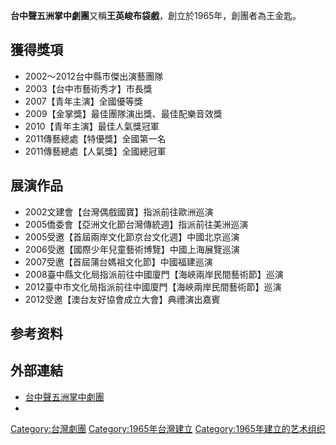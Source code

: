 {{多個問題|
{{Advert|time=2016-06-27T21:05:56+00:00}}
{{Notability Unreferenced |time=2016-06-27T21:05:56+00:00}}
{{unreferenced|time=2016-06-27T21:05:56+00:00}}
}}
{{infobox Organization
|name             = 台中聲五洲掌中劇團
|original_name    = 王英峻布袋戲
|image            = 
|image_border     = 
|size             = 
|border           = 
|caption          = 
|map              = 
|msize            = 
|mcaption         = 
|abbreviation     = 
|motto            = 
|formation        = 1965年
|founder          = 王金匙
|extinction       = 
|type             = 
|status           = 
|purpose          = 
|location         = {{TWN}}[[台中市|台中市]][[太平區_(台灣)|太平區]]立功路89號
|region_served    = 
|membership       = 
|language         = 
|leader_title     = 
|leader_name      = 
|main_organ       = 
|parent_organization = 
|affiliations     = 
|num_staff        = 
|num_volunteers   = 
|budget           = 
|website          = [http://swz.myweb.hinet.net/index.htm swz.myweb.hinet.net]
|remarks          = 
}}
'''台中聲五洲掌中劇團'''又稱'''王英峻布袋戲'''，創立於1965年，創團者為王金匙。

== 獲得獎項 ==
* 2002～2012台中縣市傑出演藝團隊
* 2003【台中市藝術秀才】市長獎
* 2007【青年主演】全國優等獎
* 2009【金掌獎】最佳團隊演出獎、最佳配樂音效獎
* 2010【青年主演】最佳人氣獎冠軍
* 2011傳藝總處【特優獎】全國第一名
* 2011傳藝總處【人氣獎】全國總冠軍

== 展演作品 ==
* 2002文建會【台灣偶戲國寶】指派前往歐洲巡演
* 2005僑委會【亞洲文化節台灣傳統週】指派前往美洲巡演
* 2005受邀【首屆兩岸文化節京台文化週】中國北京巡演
* 2006受邀【國際少年兒童藝術博覽】中國上海展覽巡演
* 2007受邀【首屆蒲台媽祖文化節】中國福建巡演
* 2008臺中縣文化局指派前往中國廈門【海峽兩岸民間藝術節】巡演
* 2012臺中市文化局指派前往中國廈門【海峽兩岸民間藝術節】巡演
* 2012受邀【澳台友好協會成立大會】典禮演出嘉賓

==参考资料==
{{reflist}}

== 外部連結 ==
*[https://web.archive.org/web/20160813224516/http://swz.myweb.hinet.net/index.htm 台中聲五洲掌中劇團]
*{{facebook|oscar0923353481|台中聲五洲掌中劇團（王英峻布袋戲）}}

[[Category:台灣劇團|Category:台灣劇團]]
[[Category:1965年台灣建立|Category:1965年台灣建立]]
[[Category:1965年建立的艺术组织|Category:1965年建立的艺术组织]]